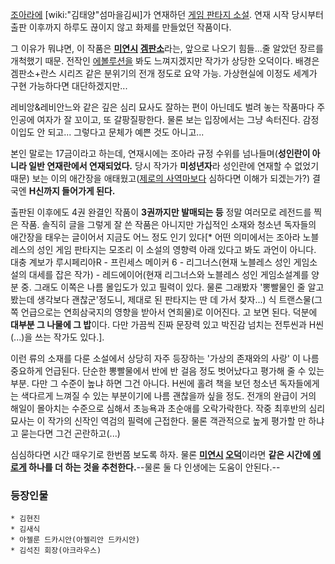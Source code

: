 [[조아라]]에 [wiki:"김태양"섬마을김씨]가 연재하던 [[게임 판타지 소설]].
연재 시작 당시부터 출판 이후까지 하루도 끊이지 않고 화제를 만들었던 작품이다. 

그 이유가 뭐냐면, 이 작품은 '''[[미연시]] [[겜판소]]'''라는, 앞으로 나오기 힘들...줄 알았던 장르를 개척했기 때문. 전작인 [[에볼루션]]을 봐도 느껴지겠지만 작가가 상당한 오덕이다. 
배경은 겜판소+란스 시리즈 같은 분위기의 전개 정도로 요약 가능. 가상현실에 이정도 세계가 구현 가능하다면 대단하겠지만...

레비앙&레비안느와 같은 깊은 심리 묘사도 잘하는 편이 아닌데도 벌려 놓는 작품마다 주인공에 여자가 잘 꼬이고, 또 갈팡질팡한다. 물론 보는 입장에서는 그냥 속터진다. 감정 이입도 안 되고... 그렇다고 문체가 예쁜 것도 아니고...

본인 말로는 17금이라고 하는데, 연재시에는 조아라 규정 수위를 넘나들며('''성인란이 아니라 일반 연재란에서 연재되었다.''' 당시 작가가 '''미성년자'''라 성인란에 연재할 수 없었기 때문) 보는 이의 애간장을 애태웠고([[제로의 사역마]]보다 심하다면 이해가 되겠는가?) 결국엔 '''H신까지 들어가게 된다.'''

출판된 이후에도 4권 완결인 작품이 '''3권까지만 발매되는 등''' 정말 여러모로 레전드를 찍은 작품. 솔직히 글을 그렇게 잘 쓴 작품은 아니지만 가십적인 소재와 청소년 독자들의 애간장을 태우는 글이어서 지금도 어느 정도 인기 있다[* 어떤 의미에서는 조아라 노블레스의 성인 게임 판타지는 모조리 이 소설의 영향력 아래 있다고 봐도 과언이 아니다. 대충 계보가 루시페리아R - 프린세스 메이커 6 - 리그너스(현재 노블레스 성인 게임소설의 대세를 잡은 작가) - 레드에이어(현재 리그너스와 노블레스 성인 게임소설계를 양분 중. 그래도 이쪽은 나름 몰입도가 있고 필력이 있다. 물론 그래봤자 '뽕빨물인 줄 알고 봤는데 생각보다 괜찮군'정도니, 제대로 된 판타지는 딴 데 가서 찾자...) 식 트랜스물(그 쪽 언급으로는 연희삼국지의 영향을 받아서 연희물)로 이어진다. 고 보면 된다. 덕분에 '''대부분 그 나물에 그 밥'''이다. 다만 가끔씩 진짜 문장력 있고 박진감 넘치는 전투씬과 H씬(...)을 쓰는 작가도 있다.].

이런 류의 소재를 다룬 소설에서 상당히 자주 등장하는 '가상의 존재와의 사랑' 이 나름 중요하게 언급된다. 단순한 뽕빨물에서 반에 반 걸음 정도 벗어났다고 평가해 줄 수 있는 부분. 다만 그 수준이 높냐 하면 그건 아니다. H씬에 홀려 책을 보던 청소년 독자들에게는 색다르게 느껴질 수 있는 부분이기에 나름 괜찮을까 싶을 정도. 전개의 완급이 거의 해일이 몰아치는 수준으로 심해서 초능욕과 초순애를 오락가락한다. 작중 최후반의 심리묘사는 이 작가의 신작인 역검의 필력에 근접한다. 물론 객관적으로 높게 평가할 만 하냐고 묻는다면 그건 곤란하고(...)

심심하다면 시간 때우기로 한번쯤 보도록 하자.
물론 '''[[미연시]] [[오덕]]'''이라면 '''같은 시간에 [[에로게]] 하나를 더 하는 것을 추천한다.'''--물론 둘 다 인생에는 도움이 안된다.--

=== 등장인물 ===
 * 김현진
 * 김새식
 * 아젤룬 드카시안(아젤리안 드카시안)
 * 김석진 회장(아크라우스)
